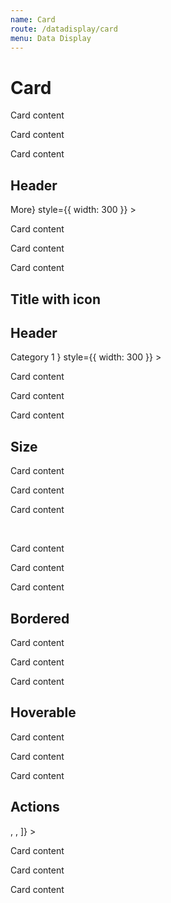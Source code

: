 ```yaml
---
name: Card
route: /datadisplay/card
menu: Data Display
---
```



# Card

<Playground>
  <Card style={{ width: 300 }}>
    <p style={{ margin: 0 }}>Card content</p>
    <p style={{ margin: 0 }}>Card content</p>
    <p style={{ margin: 0 }}>Card content</p>
  </Card>
</Playground>

## Header

<Playground>
  <Card
    title='Default size card'
    extra={<a href='#'>More</a>}
    style={{ width: 300 }}
  >
    <p style={{ margin: 0 }}>Card content</p>
    <p style={{ margin: 0 }}>Card content</p>
    <p style={{ margin: 0 }}>Card content</p>
  </Card>
</Playground>

## Title with icon

## Header

<Playground>
  <Card
    title={
      <div style={{ display: 'flex', alignItems: 'center' }}>
        <Text strong style={{ marginRight: 10 }}>
          Category 1
        </Text>
        <CreateIcon />
      </div>
    }
    style={{ width: 300 }}
  >
    <p style={{ margin: 0 }}>Card content</p>
    <p style={{ margin: 0 }}>Card content</p>
    <p style={{ margin: 0 }}>Card content</p>
  </Card>
</Playground>

## Size

<Playground>
  <Card title='Medium card' style={{ width: 300 }}>
    <p style={{ margin: 0 }}>Card content</p>
    <p style={{ margin: 0 }}>Card content</p>
    <p style={{ margin: 0 }}>Card content</p>
  </Card>
  <br />
  <Card title='Small card' size='sm' style={{ width: 300 }}>
    <p style={{ margin: 0 }}>Card content</p>
    <p style={{ margin: 0 }}>Card content</p>
    <p style={{ margin: 0 }}>Card content</p>
  </Card>
</Playground>

## Bordered

<Playground>
  <div style={{ width: 300, background: 'rgb(236, 236, 236)', padding: 30 }}>
    <Card title='No borders' style={{ width: 300 }} bordered={false}>
      <p style={{ margin: 0 }}>Card content</p>
      <p style={{ margin: 0 }}>Card content</p>
      <p style={{ margin: 0 }}>Card content</p>
    </Card>
  </div>
</Playground>

## Hoverable

<Playground>
  <Card title='Hoverable' style={{ width: 300 }} hoverable={true}>
    <p style={{ margin: 0 }}>Card content</p>
    <p style={{ margin: 0 }}>Card content</p>
    <p style={{ margin: 0 }}>Card content</p>
  </Card>
</Playground>

## Actions

<Playground>
  <Card
    title='Actions'
    style={{ width: 300 }}
    actions={[<SettingsIcon />, <CreateIcon />, <MoreHorizIcon />]}
  >
    <p style={{ margin: 0 }}>Card content</p>
    <p style={{ margin: 0 }}>Card content</p>
    <p style={{ margin: 0 }}>Card content</p>
  </Card>
</Playground>
